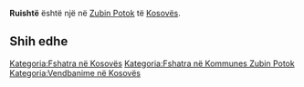 {{Fshat në 
 | Emri                = Ruishtë
 | EmriAlt                = 
 | NAME_SHORT_FORM=      
 | NAME_GENERIC=      
 | NAME_SORT_NAME_RO=      RUISHTE
 | FULL_NAME_RO = Ruishtë
 | FULL_NAME_ND_RO=Ruishte
 | SORT_NAME_RG=RUISHTE
 | FULL_NAME_RG=Ruishtë
 | FULL_NAME_ND_RG=Ruishte
 | SRP_NAME_SHORT_FORM=      
 | SRP_NAME_GENERIC=      
 | SRP_NAME_SORT_NAME_RO=      
 | SRP_FULL_NAME_RO = 
 | SRP_FULL_NAME_ND_RO=
 | SRP_SORT_NAME_RG=
 | SRP_FULL_NAME_RG=
 | SRP_FULL_NAME_ND_RG=
 | Emri (Rasa dhanore) = 
 | Figura              = 
 | Shteti              = Kosovo
 | Komuna              = Zubin Potok
 | Kodi postar         = 
 | Sipërfaqja          = 

 | Popullsia           = 

 | Regj. i popullsisë  = 
 | Dend. e popullsisë  = 
 | Faqja zyrtare       = 
 <!--- Koordinatat ----> 
 | Gjerësia            = 42.941389
 | Gjatësia            = 20.749167
 | Lartësia            = 
}}
'''Ruishtë''' është një [[]] në [[Zubin Potok]] të [[Kosovës]].

<!-- == Gjeografia == -->
<!-- == Historia == -->
<!-- == Demografia == -->
== Shih edhe ==
{{Komuna Zubin Potok}}
{{Kosovo-Administrata-Cung}}

[[Kategoria:Fshatra në Kosovës]]
[[Kategoria:Fshatra në Kommunes Zubin Potok]]
[[Kategoria:Vendbanime në Kosovës]]